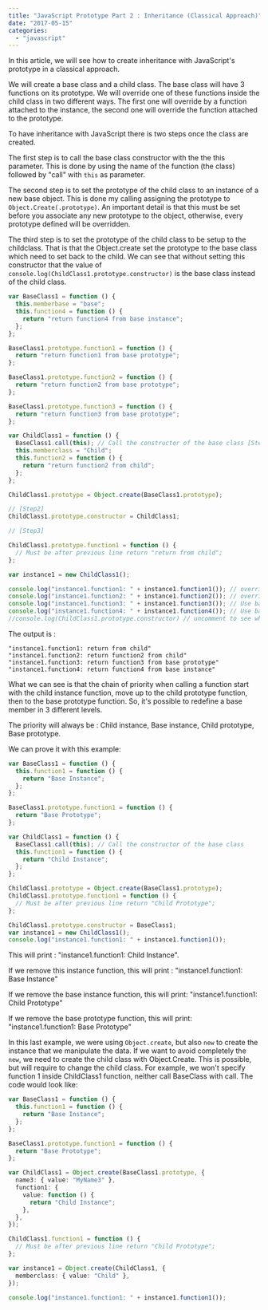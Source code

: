 ```yaml
---
title: "JavaScript Prototype Part 2 : Inheritance (Classical Approach)"
date: "2017-05-15"
categories:
  - "javascript"
---
```


In this article, we will see how to create inheritance with JavaScript's prototype in a classical approach.

We will create a base class and a child class. The base class will have 3 functions on its prototype. We will override one of these functions inside the child class in two different ways. The first one will override by a function attached to the instance, the second one will override the function attached to the prototype.

To have inheritance with JavaScript there is two steps once the class are created.

The first step is to call the base class constructor with the the this parameter. This is done by using the name of the function (the class) followed by "call" with `this` as parameter.

The second step is to set the prototype of the child class to an instance of a new base object. This is done my calling assigning the prototype to `Object.Create(.prototype)`. An important detail is that this must be set before you associate any new prototype to the object, otherwise, every prototype defined will be overridden.

The third step is to set the prototype of the child class to be setup to the childclass. That is that the Object.create set the prototype to the base class which need to set back to the child. We can see that without setting this constructor that the value of `console.log(ChildClass1.prototype.constructor)` is the base class instead of the child class.

```typescript
var BaseClass1 = function () {
  this.memberbase = "base";
  this.function4 = function () {
    return "return function4 from base instance";
  };
};

BaseClass1.prototype.function1 = function () {
  return "return function1 from base prototype";
};

BaseClass1.prototype.function2 = function () {
  return "return function2 from base prototype";
};

BaseClass1.prototype.function3 = function () {
  return "return function3 from base prototype";
};

var ChildClass1 = function () {
  BaseClass1.call(this); // Call the constructor of the base class [Step1]
  this.memberclass = "Child";
  this.function2 = function () {
    return "return function2 from child";
  };
};

ChildClass1.prototype = Object.create(BaseClass1.prototype);

// [Step2]
ChildClass1.prototype.constructor = ChildClass1;

// [Step3]

ChildClass1.prototype.function1 = function () {
  // Must be after previous line return "return from child";
};

var instance1 = new ChildClass1();

console.log("instance1.function1: " + instance1.function1()); // override with prototype of child
console.log("instance1.function2: " + instance1.function2()); // override with instance function
console.log("instance1.function3: " + instance1.function3()); // Use base class function
console.log("instance1.function4: " + instance1.function4()); // Use base class function
//console.log(ChildClass1.prototype.constructor) // uncomment to see what step 3 change.
```

The output is :

```
"instance1.function1: return from child"
"instance1.function2: return function2 from child"
"instance1.function3: return function3 from base prototype"
"instance1.function4: return function4 from base instance"

```

What we can see is that the chain of priority when calling a function start with the child instance function, move up to the child prototype function, then to the base prototype function. So, it's possible to redefine a base member in 3 different levels.

The priority will always be : Child instance, Base instance, Child prototype, Base prototype.

We can prove it with this example:

```typescript
var BaseClass1 = function () {
  this.function1 = function () {
    return "Base Instance";
  };
};

BaseClass1.prototype.function1 = function () {
  return "Base Prototype";
};

var ChildClass1 = function () {
  BaseClass1.call(this); // Call the constructor of the base class
  this.function1 = function () {
    return "Child Instance";
  };
};

ChildClass1.prototype = Object.create(BaseClass1.prototype);
ChildClass1.prototype.function1 = function () {
  // Must be after previous line return "Child Prototype";
};

ChildClass1.prototype.constructor = BaseClass1;
var instance1 = new ChildClass1();
console.log("instance1.function1: " + instance1.function1());
```

This will print : "instance1.function1: Child Instance".

If we remove this instance function, this will print : "instance1.function1: Base Instance"

If we remove the base instance function, this will print: "instance1.function1: Child Prototype"

If we remove the base prototype function, this will print: "instance1.function1: Base Prototype"

In this last example, we were using `Object.create`, but also `new` to create the instance that we manipulate the data. If we want to avoid completely the `new`, we need to create the child class with Object.Create. This is possible, but will require to change the child class. For example, we won't specify function 1 inside ChildClass1 function, neither call BaseClass with call. The code would look like:

```typescript
var BaseClass1 = function () {
  this.function1 = function () {
    return "Base Instance";
  };
};

BaseClass1.prototype.function1 = function () {
  return "Base Prototype";
};

var ChildClass1 = Object.create(BaseClass1.prototype, {
  name3: { value: "MyName3" },
  function1: {
    value: function () {
      return "Child Instance";
    },
  },
});

ChildClass1.function1 = function () {
  // Must be after previous line return "Child Prototype";
};

var instance1 = Object.create(ChildClass1, {
  memberclass: { value: "Child" },
});

console.log("instance1.function1: " + instance1.function1());
```
